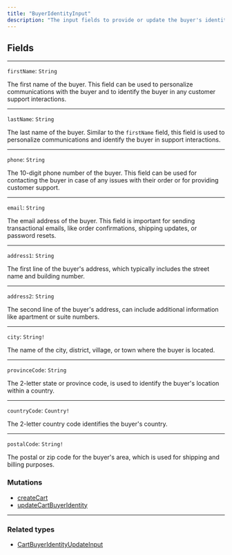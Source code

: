 ```yaml
---
title: "BuyerIdentityInput"
description: "The input fields to provide or update the buyer's identity and contact information. By supplying this information, the API can ensure accurate billing and shipping information for the buyer's order and facilitate personalized communication and support."
---
```


## Fields

---

`firstName`: `String`

The first name of the buyer. This field can be used to personalize communications with the buyer and to identify the buyer in any customer support interactions.

---

`lastName`: `String`

The last name of the buyer. Similar to the `firstName` field, this field is used to personalize communications and identify the buyer in support interactions.

---

`phone`: `String`

The 10-digit phone number of the buyer. This field can be used for contacting the buyer in case of any issues with their order or for providing customer support.

---

`email`: `String`

The email address of the buyer. This field is important for sending transactional emails, like order confirmations, shipping updates, or password resets.

---

`address1`: `String`

The first line of the buyer's address, which typically includes the street name and building number.

---

`address2`: `String`

The second line of the buyer's address, can include additional information like apartment or suite numbers.

---

`city`: `String!`

The name of the city, district, village, or town where the buyer is located.

---

`provinceCode`: `String`

The 2-letter state or province code, is used to identify the buyer's location within a country.

---

`countryCode`: `Country!`

The 2-letter country code identifies the buyer's country.

---

`postalCode`: `String!`

The postal or zip code for the buyer's area, which is used for shipping and billing purposes.

### Mutations

* [createCart](/reference/createcart)
* [updateCartBuyerIdentity](/reference/updatecartbuyeridentity)

---

### Related types

* [CartBuyerIdentityUpdateInput](/reference/cartbuyeridentityupdateinput)